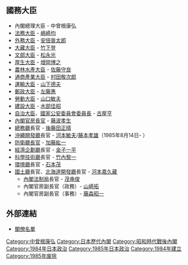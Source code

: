 {{日本内閣記事
|內閣名 = 第二次中曾根第一次改造内閣
|假名 = だいにじなかそねだいいちじかいぞうないかく
|羅馬字 = Dainiji Nakasone Daiichi Kaizō Naikaku
|代數 = 72
|首相名 = 中曾根康弘
|前職 = 日本[[眾議院_(日本)|眾議院議員]]、[[自由民主黨總裁|自由民主黨總裁]]
|成立年 = 1984年
|成立月日 = 11月1日
|總辭年 = 1985年
|總辭月日 = 12月28日
|執政黨 = [[自由民主黨_(日本)|自由民主黨]]<br />[[新自由俱樂部|新自由俱樂部]]
|成員名單 = http://www.kantei.go.jp/jp/rekidai/kakuryo/72-1.html
|職務 = [[眾議院_(日本)|眾議院議員]]、[[自由民主黨總裁|自由民主黨總裁]]
}}

== 國務大臣 ==
* 內閣總理大臣 - 中曾根康弘
* [[法務大臣|法務大臣]] - [[嶋崎均|嶋崎均]]
* [[外務大臣_(日本)|外務大臣]] - [[安倍晉太郎|安倍晉太郎]]
* [[大藏大臣|大藏大臣]] - [[竹下登|竹下登]]
* [[文部大臣|文部大臣]] - [[松永光|松永光]]
* [[厚生大臣|厚生大臣]] - [[增岡博之|增岡博之]]
* [[農林水產大臣|農林水產大臣]] - [[佐藤守良|佐藤守良]]
* [[通商產業大臣|通商產業大臣]] - [[村田敬次郎|村田敬次郎]]
* [[運輸大臣|運輸大臣]] - [[山下德夫|山下德夫]]
* [[郵政大臣|郵政大臣]] - [[左藤惠|左藤惠]]
* [[勞動大臣|勞動大臣]] - [[山口敏夫|山口敏夫]]
* [[建設大臣|建設大臣]] - [[木部佳昭|木部佳昭]]
* [[自治大臣|自治大臣]]、[[國家公安委員會委員長|國家公安委員會委員長]] - [[古屋亨|古屋亨]]
* [[內閣官房長官|內閣官房長官]] - [[藤波孝生|藤波孝生]]
* [[總務廳_(日本)|總務廳]]長官 - [[後藤田正晴|後藤田正晴]]
* [[沖繩開發廳|沖繩開發廳]]長官 - [[河本敏夫|河本敏夫]]/[[藤本孝雄|藤本孝雄]]（1985年8月14日- ）
* [[防衛廳長官|防衛廳長官]] - [[加藤紘一|加藤紘一]]
* [[經濟企劃廳|經濟企劃廳]]長官 - [[金子一平_(政治家)|金子一平]]
* [[科學技術廳|科學技術廳]]長官 - [[竹內黎一|竹內黎一]]
* [[環境省|環境廳]]長官 - [[石本茂|石本茂]]
* [[國土廳|國土廳]]長官、[[北海道開發廳|北海道開發廳]]長官 - [[河本嘉久藏|河本嘉久藏]]
** [[內閣法制局|內閣法制局]]長官 - [[茂串俊|茂串俊]]
** 內閣官房副長官（政務）- [[山崎拓|山崎拓]]
** 內閣官房副長官（事務）- [[藤森昭一|藤森昭一]]

== 外部連結 ==
*[http://www.kantei.go.jp/jp/rekidai/kakuryo/72-1.html 閣僚名單]

{{第二次中曾根內閣}}
{{日本歷代內閣|[[第二次中曾根內閣|第二次中曾根內閣]]|第二次中曾根第一次改造內閣|1984年11月1日 - 1985年12月28日|[[第二次中曾根內閣_(第二次改造)|第二次中曾根第二次改造內閣]]}}

{{DEFAULTSORT:Nakasone Yasuhiro 2 改 1}}
[[Category:中曾根康弘|Category:中曾根康弘]]
[[Category:日本歷代內閣|Category:日本歷代內閣]]
[[Category:昭和時代戰後內閣|Category:昭和時代戰後內閣]]
[[Category:1984年日本政治|Category:1984年日本政治]]
[[Category:1985年日本政治|Category:1985年日本政治]]
[[Category:1984年建立|Category:1984年建立]]
[[Category:1985年废除|Category:1985年废除]]